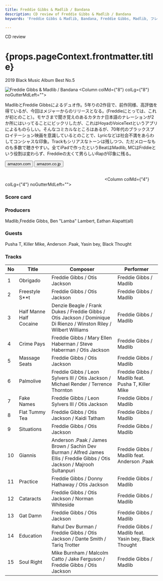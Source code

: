 ```yaml
---
title: Freddie Gibbs & Madlib / Bandana
description: CD review of Freddie Gibbs & Madlib / Bandana
keywords: 'Freddie Gibbs & Madlib, Bandana, Freddie Gibbs, Madlib, フレディ・ギブス, マッドリブ, バンダナ'

---
```




<p className="largeP">CD review</p>
<h1 className="h1--no--margin">{props.pageContext.frontmatter.title}</h1>
<p className="largeP"><Link to="/best50/2019/">2019 Black Music Album Best No.5</Link></p>

<Row  className="image-card-group">
	<Column colMd={"4"} colLg={"4"} noGutterMdLeft="">
       <ImageCard>

![Freddie Gibbs &amp; Madlib / Bandana](../../images/cd/fgibsandmadlib2L.jpg) 
</ImageCard>
	</Column>
	<Column colMd={"8"} colLg={"8"} noGutterMdLeft="">
	<p>
	MadlibとFreddie Gibbsによるデュオ作。5年りの2作目で、前作同様、高評価を得ているが、今回はメジャーからのリリースとなる。(Freddieにとっては、これが初とのこと）。モヤさまで聞き覚えのあるカタカナ日本語のナレーションが2か所にはいってることにビックリしたが、これはHoyaのVoiceTextというアプリによるものらしい。そんなコミカルなところはあるが、70年代のブラックスプロイテーション映画を意識しているとのことで、Lyricなどは社会不満をあらわしてコンシャスな印象。Trackもシリアスなトーンは残しつつ、ただメローなものも多数で聴きやすい。全てiPadで作ったというBeatはMadlib, MCはFrddieという役割は変わらず、Freddieの太くて男らしいRapが印象に残る。
    </p>
	<div>
	  <Button href="https://amzn.to/36N3Ep1" kind="primary" size="small" renderIcon={ArrowUpRight24}>
      amazon.com
      </Button>
      <Button href="https://amzn.to/2TRNQfy" kind="secondary" size="small" renderIcon={ArrowUpRight24}>
      amazon.co.jp
      </Button>
	</div>
	<a style="display:inline-block;overflow:hidden;background:url(https://linkmaker.itunes.apple.com/ja-jp/lockup.svg?releaseDate=2019-06-28&kind=album&bubble=apple_music&style=mono-black) no-repeat;width:180px;height:45px;" href="https://geo.music.apple.com/jp/album/bandana/1464243671?mt=1&app=music&ls=1&at=11lcug"></a>
	<a style="display:inline-block;overflow:hidden;background:url(https://linkmaker.itunes.apple.com/ja-jp/badge-lrg.svg?releaseDate=2019-06-28&kind=album&bubble=itunes_music) no-repeat;width:140px;height:45px;" href="https://geo.music.apple.com/jp/album/bandana/1464243671?app=itunes&at=11lcug"></a>
	</Column>
</Row>
<Row >
	<Column colMd={"4"} colLg={"4"} noGutterMdLeft="">
<div>
  <h3>Score card</h3>
	<SliderJS1 value="2" />
  <SliderJS2 value="1" />
	<SliderJS3 value="1" />
  <SliderJS4 value="9" />
</div>
</Column>
<Column colMd={"8"} colLg={"8"} noGutterMdLeft="">
<div>
<h3>Producers</h3>
<p>Madlib,Freddie Gibbs, Ben "Lamba" Lambert, Eathan Alapatt(all)
</p>
<h3>Guests</h3>
<p>Pusha T, Killer Mike, Anderson .Paak, Yasin bey, Black Thought
</p>
</div>
</Column>
</Row>

<h3>Tracks</h3>

|No |	Title	                  |	Composer	                                                                                                                |	Performer	                                            |
|	-	|	-----------------------	|	-------------------------------------------------------------------------------------------------------------------------	|	-----------------------------------------------------	|
|1	|	Obrigado	              |	Freddie Gibbs / Otis Jackson	                                                                                            |	Freddie Gibbs / Madlib	                              |
|2	|	Freestyle S**t	        |	Freddie Gibbs / Otis Jackson	                                                                                            |	Freddie Gibbs / Madlib	                              |
|3	|	Half Manne Half Cocaine	|	Denzie Beagle / Frank Dukes / Freddie Gibbs / Otis Jackson / Dominique Di Rienzo / Winston Riley / Wilbert Williams	      |	Freddie Gibbs / Madlib	                              |
|4	|	Crime Pays	            |	Freddie Gibbs / Mary Ellen Haberman / Steve Haberman / Otis Jackson	                                                      |	Freddie Gibbs / Madlib	                              |
|5	|	Massage Seats	          |	Freddie Gibbs / Otis Jackson	                                                                                            |	Freddie Gibbs / Madlib	                              |
|6	|	Palmolive	              |	Freddie Gibbs / Leon Sylvers III / Otis Jackson / Michael Render / Terrence Thornton	                                    |	Freddie Gibbs / Madlib feat. Pusha T, Killer Mike	    |
|7	|	Fake Names	            |	Freddie Gibbs / Leon Sylvers III / Otis Jackson	                                                                          |	Freddie Gibbs / Madlib	                              |
|8	|	Flat Tummy Tea	        |	Freddie Gibbs / Otis Jackson / Kaidi Tatham	                                                                              |	Freddie Gibbs / Madlib	                              |
|9	|	Situations	            |	Freddie Gibbs / Otis Jackson	                                                                                            |	Freddie Gibbs / Madlib	                              |
|10	|	Giannis	                |	Anderson .Paak / James Brown / Sachin Dev Burman / Alfred James Ellis / Freddie Gibbs / Otis Jackson / Majrooh Sultanpuri	|	Freddie Gibbs / Madlib feat. Anderson .Paak	          |
|11	|	Practice	              |	Freddie Gibbs / Donny Hathaway / Otis Jackson	                                                                            |	Freddie Gibbs / Madlib	                              |
|12	|	Cataracts	              |	Freddie Gibbs / Otis Jackson / Norman Whiteside	                                                                          |	Freddie Gibbs / Madlib	                              |
|13	|	Gat Damn	              |	Freddie Gibbs / Otis Jackson	                                                                                            |	Freddie Gibbs / Madlib	                              |
|14	|	Education	              |	Rahul Dev Burman / Freddie Gibbs / Otis Jackson / Dante Smith / Tariq Trotter	                                            |	Freddie Gibbs / Madlib feat. Yasin bey, Black Thought	|
|15	|	Soul Right	            |	Mike Burnham / Malcolm Catto / Jake Ferguson / Freddie Gibbs / Otis Jackson	                                              |	Freddie Gibbs / Madlib                                |
